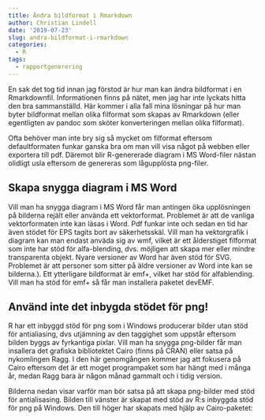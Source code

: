 ```yaml
---
title: Ändra bildformat i Rmarkdown
author: Christian Lindell
date: '2019-07-23'
slug: andra-bildformat-i-rmarkdown
categories:
  - R
tags:
  - rapportgenerering
---
```



En sak det tog tid innan jag förstod är hur man kan ändra bildformat i en Rmarkdownfil. Informationen finns på nätet, men jag har inte lyckats hitta den bra sammanställd. Här kommer i alla fall mina lösningar på hur man byter bildformat mellan olika filformat som skapas av Rmarkdown (eller egentligten av pandoc som sköter konverteringen mellan olika filformat).

Ofta behöver man inte bry sig så mycket om filformat eftersom defaultformaten funkar ganska bra om man vill visa något på webben eller exportera till pdf. Däremot blir R-genererade diagram i MS Word-filer nästan olidligt usla eftersom de genereras som lågupplösta png-filer. 

## Skapa snygga diagram i MS Word

Vill man ha snygga diagram i MS Word får man antingen öka upplösningen på bilderna rejält eller använda ett vektorformat. Problemet är att de vanliga vektorformaten inte kan läsas i Word. Pdf funkar inte och sedan en tid har även stödet för EPS tagits bort av säkerhetsskäl. Vill man ha vektorgrafik i diagram kan man endast anväda sig av wmf, vilket är ett ålderstiget filformat som inte har stöd för alfa-blending, dvs. möjligen att skapa mer eller mindre transparenta objekt. Nyare versioner av Word har även stöd för SVG. Problemet är att personer som sitter på äldre versioner av Word inte kan se bilderna.). Ett ytterligare bildformat är emf+, vilket har stöd för alfablending. Vill man ha stöd för emf+ så får man installera paketet devEMF.

## Använd inte det inbygda stödet för png!

R har ett inbyggd stöd för png som i Windows producerar bilder utan stöd för antialiasing, dvs utjämning av den taggighet som uppstår eftersom bilden byggs av fyrkantiga pixlar. Vill man ha snygga png-bilder får man insallera det grafiska bibliotektet Cairo (finns på CRAN) eller satsa på nykomlingen Ragg. I den här genomgången kommer jag att fokusera på Cairo eftersom det är ett moget programpaket som har hängt med i många år, medan Ragg bara är någon månad gammalt och i tidig version.

Bilderna nedan visar varför man bör satsa på att skapa png-bilder med stöd för antialisasing. Bilden till vänster är skapat med stöd av R:s inbyggda stöd för png på Windows. Den till höger har skapats med hjälp av Cairo-paketet:





